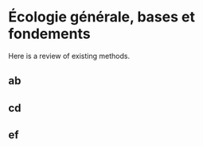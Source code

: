 # Écologie générale, bases et fondements {#ecogen}

Here is a review of existing methods.

## ab

## cd

## ef